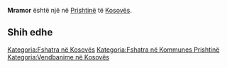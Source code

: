 {{Fshat në 
 | Emri                = Mramor
 | EmriAlt                = 
 | NAME_SHORT_FORM=      
 | NAME_GENERIC=      
 | NAME_SORT_NAME_RO=      MRAMOR
 | FULL_NAME_RO = Mramor
 | FULL_NAME_ND_RO=Mramor
 | SORT_NAME_RG=MRAMOR
 | FULL_NAME_RG=Mramor
 | FULL_NAME_ND_RG=Mramor
 | SRP_NAME_SHORT_FORM=      
 | SRP_NAME_GENERIC=      
 | SRP_NAME_SORT_NAME_RO=      
 | SRP_FULL_NAME_RO = 
 | SRP_FULL_NAME_ND_RO=
 | SRP_SORT_NAME_RG=
 | SRP_FULL_NAME_RG=
 | SRP_FULL_NAME_ND_RG=
 | Emri (Rasa dhanore) = 
 | Figura              = 
 | Shteti              = Kosovo
 | Komuna              = Prishtinë
 | Kodi postar         = 
 | Sipërfaqja          = 

 | Popullsia           = 

 | Regj. i popullsisë  = 
 | Dend. e popullsisë  = 
 | Faqja zyrtare       = 
 <!--- Koordinatat ----> 
 | Gjerësia            = 42.662778
 | Gjatësia            = 21.3
 | Lartësia            = 
}}
'''Mramor''' është një [[]] në [[Prishtinë]] të [[Kosovës]].

<!-- == Gjeografia == -->
<!-- == Historia == -->
<!-- == Demografia == -->
== Shih edhe ==
{{Komuna Prishtinë}}
{{Kosovo-Administrata-Cung}}

[[Kategoria:Fshatra në Kosovës]]
[[Kategoria:Fshatra në Kommunes Prishtinë]]
[[Kategoria:Vendbanime në Kosovës]]
